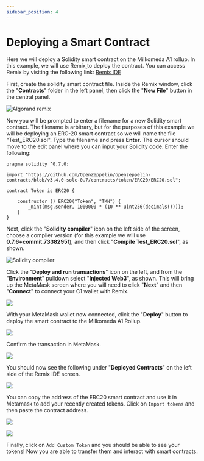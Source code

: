 ```yaml
---
sidebar_position: 4
---
```



# Deploying a Smart Contract

Here we will deploy a Solidity smart contract on the Milkomeda A1 rollup. In this example, we will use Remix[ ](http://remix.ethereum.org/)to deploy the contract. You can access Remix by visiting the following link: [Remix IDE](http://remix.ethereum.org/)

First, create the solidity smart contract file. Inside the Remix window, click the "**Contracts**" folder in the left panel, then click the "**New File**" button in the central panel.

![Algorand remix](/img/algorand-remix.png)

Now you will be prompted to enter a filename for a new Solidity smart contract. The filename is arbitrary, but for the purposes of this example we will be deploying an ERC-20 smart contract so we will name the file "Test_ERC20.sol". Type the filename and press **Enter**. The cursor should move to the edit panel where you can input your Solidity code. Enter the following:

```
pragma solidity ^0.7.0;

import "https://github.com/OpenZeppelin/openzeppelin-contracts/blob/v3.4.0-solc-0.7/contracts/token/ERC20/ERC20.sol";

contract Token is ERC20 {

    constructor () ERC20("Token", "TKN") {
        _mint(msg.sender, 1000000 * (10 ** uint256(decimals())));
    }
}
```

Next, click the "**Solidity compiler**" icon on the left side of the screen, choose a compiler version (for this example we will use **0.7.6+commit.7338295f**), and then click "**Compile Test_ERC20.sol**", as shown.

![Solidity compiler](/img/algorand-solidity-compiler.png)

Click the "**Deploy and run transactions**" icon on the left, and from the "**Environment**" pulldown select "**Injected Web3**", as shown. This will bring up the MetaMask screen where you will need to click "**Next**" and then "**Connect**" to connect your C1 wallet with Remix.

![](/img/algorand-solidity-compiler-2.png)

With your MetaMask wallet now connected, click the "**Deploy**" button to deploy the smart contract to the Milkomeda A1 Rollup.

![](/img/algorand-solidity-compiler-3.png)

Confirm the transaction in MetaMask.

![](/img/algorand-metamask-details.png)

You should now see the following under "**Deployed Contracts**" on the left side of the Remix IDE screen.

![](/img/algorand-deploy-run.png)

You can copy the address of the ERC20 smart contract and use it in Metamask to add your recently created tokens. Click on `Import tokens` and then paste the contract address.

![](/img/algorand-assets.png)

![](/img/algorand-import.png)

Finally, click on `Add Custom Token` and you should be able to see your tokens! Now you are able to transfer them and interact with smart contracts.
